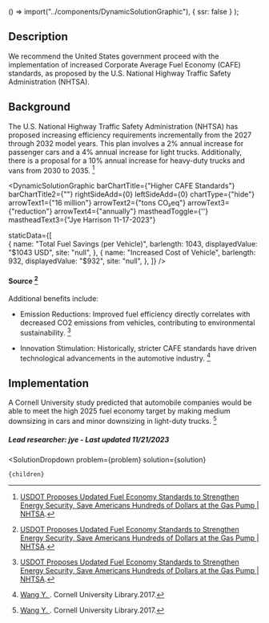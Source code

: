 
  () => import("../components/DynamicSolutionGraphic"),
  { ssr: false }
);


## Description
We recommend the United States government proceed with the implementation of increased Corporate Average Fuel Economy (CAFE) standards, as proposed by the U.S. National Highway Traffic Safety Administration (NHTSA).

## Background
The U.S. National Highway Traffic Safety Administration (NHTSA) has proposed increasing efficiency requirements incrementally from the 2027 through 2032 model years. This plan involves a 2% annual increase for passenger cars and a 4% annual increase for light trucks. Additionally, there is a proposal for a 10% annual increase for heavy-duty trucks and vans from 2030 to 2035​​. [^"1"]


<DynamicSolutionGraphic
  barChartTitle={"Higher CAFE Standards"}
  barChartTitle2={""}
  rightSideAdd={0}
  leftSideAdd={0}
  chartType={"hide"}
  arrowText1={"16 million"}
  arrowText2={"tons CO₂eq"}
  arrowText3={"reduction"}
  arrowText4={"annually"}
  mastheadToggle={''}
  mastheadText3={"Jye Harrison 11-17-2023"}
  
  
  staticData={[   
     {
      name: "Total Fuel Savings (per Vehicle)",
      barlength: 1043,
      displayedValue: "$1043 USD",
      site: "null",
    },
    {
      name: "Increased Cost of Vehicle",
      barlength: 932,
      displayedValue: "$932",
      site: "null",
    },
  ]}
/>
#### Source [^"1"]

Additional benefits include:

- Emission Reductions: Improved fuel efficiency directly correlates with decreased CO2 emissions from vehicles, contributing to environmental sustainability.  [^"1"]

- Innovation Stimulation: Historically, stricter CAFE standards have driven technological advancements in the automotive industry​​. [^"4"]


## Implementation

A Cornell University study predicted that automobile companies would be able to meet the high 2025 fuel economy target by making medium downsizing in cars and minor downsizing in light-duty trucks. [^"4"]

##### Lead researcher: jye - Last updated 11/21/2023

[^"1"]:  [USDOT Proposes Updated Fuel Economy Standards to Strengthen Energy Security, Save Americans Hundreds of Dollars at the Gas Pump | NHTSA](https://www.nhtsa.gov/press-releases/usdot-proposal-updated-cafe-hdpuv-standards). 
[^"2"]:  [US proposes raising vehicle fuel economy standards to 58 miles per gallon by 2032 | Reuters](https://www.reuters.com/business/autos-transportation/us-proposes-hike-vehicle-fuel-economy-standards-58-mpg-by-2032-2023-07-28/). 
[^"3"]:  [https://www.semanticscholar.org/paper/The-Economics-of-Fuel-Economy-Standards-Portney-Parry/434a6718b5de577c9ed910331509e97ffd71c54b](https://www.semanticscholar.org/paper/The-Economics-of-Fuel-Economy-Standards-Portney-Parry/434a6718b5de577c9ed910331509e97ffd71c54b). 
[^"4"]:  [Wang Y. ](https://www.semanticscholar.org/paper/ESSAYS-ON-REGULATION-AND-ITS-IMPACT-ON-INDUSTRY-AND-Wang/f5aeab56377c9878a645cc746b6d8ab5b1dcd5e8). Cornell University Library.2017.
[^"5"]:  [https://www.nhtsa.gov/sites/nhtsa.gov/files/2023-07/CAFE-2027-2032-HDPUV-2030-2035-NPRM-web-version.pdf](https://www.nhtsa.gov/sites/nhtsa.gov/files/2023-07/CAFE-2027-2032-HDPUV-2030-2035-NPRM-web-version.pdf). 

  <SolutionDropdown 
    problem={problem} 
    solution={solution}
  >
    {children}
  </SolutionDropdown>